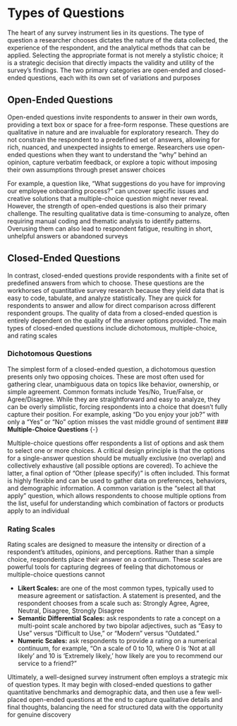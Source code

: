 # Types of Questions {-}

The heart of any survey instrument lies in its questions. The type of question a researcher chooses dictates the nature of the data collected, the experience of the respondent, and the analytical methods that can be applied. Selecting the appropriate format is not merely a stylistic choice; it is a strategic decision that directly impacts the validity and utility of the survey's findings. The two primary categories are open-ended and closed-ended questions, each with its own set of variations and purposes

## **Open-Ended Questions** {-}

Open-ended questions invite respondents to answer in their own words, providing a text box or space for a free-form response. These questions are qualitative in nature and are invaluable for exploratory research. They do not constrain the respondent to a predefined set of answers, allowing for rich, nuanced, and unexpected insights to emerge. Researchers use open-ended questions when they want to understand the "why" behind an opinion, capture verbatim feedback, or explore a topic without imposing their own assumptions through preset answer choices

For example, a question like, "What suggestions do you have for improving our employee onboarding process?" can uncover specific issues and creative solutions that a multiple-choice question might never reveal. However, the strength of open-ended questions is also their primary challenge. The resulting qualitative data is time-consuming to analyze, often requiring manual coding and thematic analysis to identify patterns. Overusing them can also lead to respondent fatigue, resulting in short, unhelpful answers or abandoned surveys

## **Closed-Ended Questions** {-}

In contrast, closed-ended questions provide respondents with a finite set of predefined answers from which to choose. These questions are the workhorses of quantitative survey research because they yield data that is easy to code, tabulate, and analyze statistically. They are quick for respondents to answer and allow for direct comparison across different respondent groups. The quality of data from a closed-ended question is entirely dependent on the quality of the answer options provided. The main types of closed-ended questions include dichotomous, multiple-choice, and rating scales

### **Dichotomous Questions** {-}

The simplest form of a closed-ended question, a dichotomous question presents only two opposing choices. These are most often used for gathering clear, unambiguous data on topics like behavior, ownership, or simple agreement. Common formats include Yes/No, True/False, or Agree/Disagree. While they are straightforward and easy to analyze, they can be overly simplistic, forcing respondents into a choice that doesn't fully capture their position. For example, asking "Do you enjoy your job?" with only a "Yes" or "No" option misses the vast middle ground of sentiment
### **Multiple-Choice Questions** {-}

Multiple-choice questions offer respondents a list of options and ask them to select one or more choices. A critical design principle is that the options for a single-answer question should be mutually exclusive (no overlap) and collectively exhaustive (all possible options are covered). To achieve the latter, a final option of "Other (please specify)" is often included. This format is highly flexible and can be used to gather data on preferences, behaviors, and demographic information. A common variation is the "select all that apply" question, which allows respondents to choose multiple options from the list, useful for understanding which combination of factors or products apply to an individual

### **Rating Scales** {-}
Rating scales are designed to measure the intensity or direction of a respondent's attitudes, opinions, and perceptions. Rather than a simple choice, respondents place their answer on a continuum. These scales are powerful tools for capturing degrees of feeling that dichotomous or multiple-choice questions cannot

* **Likert Scales:** are one of the most common types, typically used to measure agreement or satisfaction. A statement is presented, and the respondent chooses from a scale such as: Strongly Agree, Agree, Neutral, Disagree, Strongly Disagree
* **Semantic Differential Scales:** ask respondents to rate a concept on a multi-point scale anchored by two bipolar adjectives, such as "Easy to Use" versus "Difficult to Use," or "Modern" versus "Outdated."
* **Numeric Scales:** ask respondents to provide a rating on a numerical continuum, for example, "On a scale of 0 to 10, where 0 is 'Not at all likely' and 10 is 'Extremely likely,' how likely are you to recommend our service to a friend?"

Ultimately, a well-designed survey instrument often employs a strategic mix of question types. It may begin with closed-ended questions to gather quantitative benchmarks and demographic data, and then use a few well-placed open-ended questions at the end to capture qualitative details and final thoughts, balancing the need for structured data with the opportunity for genuine discovery
